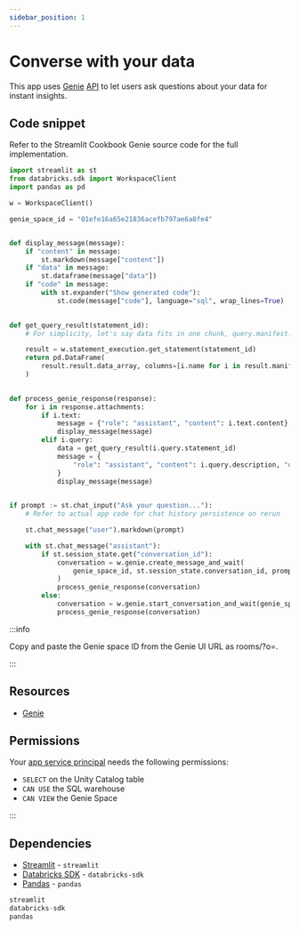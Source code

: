 ```yaml
---
sidebar_position: 1
---
```


# Converse with your data

This app uses [Genie](https://www.databricks.com/product/ai-bi) [API](https://docs.databricks.com/api/workspace/genie) to let users ask questions about your data for instant insights.

## Code snippet

Refer to the Streamlit Cookbook Genie source code for the full implementation.

```python title="app.py"
import streamlit as st
from databricks.sdk import WorkspaceClient
import pandas as pd

w = WorkspaceClient()

genie_space_id = "01efe16a65e21836acefb797ae6a8fe4"


def display_message(message):
    if "content" in message:
        st.markdown(message["content"])
    if "data" in message:
        st.dataframe(message["data"])
    if "code" in message:
        with st.expander("Show generated code"):
            st.code(message["code"], language="sql", wrap_lines=True)

            
def get_query_result(statement_id):
    # For simplicity, let's say data fits in one chunk, query.manifest.total_chunk_count = 1

    result = w.statement_execution.get_statement(statement_id)
    return pd.DataFrame(
        result.result.data_array, columns=[i.name for i in result.manifest.schema.columns]
    )

    
def process_genie_response(response):    
    for i in response.attachments:
        if i.text:
            message = {"role": "assistant", "content": i.text.content}
            display_message(message)
        elif i.query:
            data = get_query_result(i.query.statement_id)
            message = {
                "role": "assistant", "content": i.query.description, "data": data, "code": i.query.query
            }
            display_message(message)
            

if prompt := st.chat_input("Ask your question..."):
    # Refer to actual app code for chat history persistence on rerun

    st.chat_message("user").markdown(prompt)

    with st.chat_message("assistant"):
        if st.session_state.get("conversation_id"):
            conversation = w.genie.create_message_and_wait(
                genie_space_id, st.session_state.conversation_id, prompt
            )
            process_genie_response(conversation)
        else:
            conversation = w.genie.start_conversation_and_wait(genie_space_id, prompt)
            process_genie_response(conversation)
```

:::info

Copy and paste the Genie space ID from the Genie UI URL as rooms/<SPACE-ID>?o=.

:::

## Resources

- [Genie](https://www.databricks.com/what-aibi-genie)

## Permissions

Your [app service principal](https://docs.databricks.com/aws/en/dev-tools/databricks-apps/#how-does-databricks-apps-manage-authorization) needs the following permissions:

- `SELECT` on the Unity Catalog table
- `CAN USE` the SQL warehouse
- `CAN VIEW` the Genie Space

:::

## Dependencies

- [Streamlit](https://pypi.org/project/streamlit/) - `streamlit`
- [Databricks SDK](https://pypi.org/project/databricks-sdk/) - `databricks-sdk`
- [Pandas](https://pypi.org/project/pandas/) - `pandas`

```python title="requirements.txt"
streamlit
databricks-sdk
pandas
```